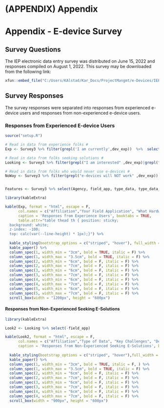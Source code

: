 # (APPENDIX) Appendix {-}

#  Appendix - E-device Survey   

## Survey Questions 

The IEP electronic data entry survey was distributed on June 15, 2022 and responses compiled on August 1, 2022. This survey may be downloaded from the following link:

```r
xfun::embed_file("C:/Users/KAlstad/Kar_Docs/ProjectMangmt/e-Devices/IEP_Edevice_Survey.pdf")
```

## Survey Responses  

The survey responses were separated into responses from experienced e-device users and responses from non-experienced e-device users.


### Responses from Experienced E-device Users   




```r

source("setup.R")

# Read in data from experience folks #
Exp <- Survey3 %>% filter(grepl('I am currently',dev_exp))  %>%  select(Agency, field_app,   what_hard,  what_soft, yr_reasons )

# Read in data from folks seeking solutions #
Looking <- Survey3 %>% filter(grepl("I am interested" ,dev_exp)|grepl(" researching" ,dev_exp))  %>%  select(Agency,  field_app,   type_data, key_challenges, dev_consid )

# Read in data from folks who would never use e-devices #
NoWay <- Survey3 %>% filter(grepl("e-devices will NOT work" ,dev_exp))  %>%  select(Agency, field_app, type_data_nohope, whathaveyoutried,   yr_reasons, reas_nodevice )


Features <- Survey3 %>% select(Agency, field_app, type_data, type_data_nohope, hrdwr_feachz,sftwr_feachz,other_feachz,extern_contact)


```




```r

library(kableExtra)

kable(Exp, format = "html", escape = F, 
      col.names = c("Affiliation","Your Field Application", "What Hardware Using?", "What Software Using?","Key Reasons"), 
      caption = 'Responses from Experience Users', booktabs = TRUE,
      table.attr="table thead th { position: sticky;
  background: white;
  z-index: -100;
  top: calc(var(--line-height) * 1px);}") %>%
  
  kable_styling(bootstrap_options = c("striped", "hover"), full_width = FALSE,  font_size = 20) %>%
  kable_paper() %>% 
  column_spec(1, width_min = "3cm", bold = TRUE, italic = F) %>%
  column_spec(1, width_max = "3.5cm", bold = TRUE, italic = F) %>%
  column_spec(2, width_min = "6cm", bold = F, italic = F) %>%
  column_spec(2, width_max = "7cm", bold = F, italic = F) %>%
  column_spec(3, width_min = "6cm", bold = F, italic = F) %>%
  column_spec(3, width_max = "7cm", bold = F, italic = F) %>%
  column_spec(4, width_min = "6cm", bold = F, italic = F) %>%
  column_spec(4, width_max = "7cm", bold = F, italic = F) %>%
  column_spec(5, width_min = "6cm", bold = F, italic = F) %>%
  column_spec(5, width_max = "7cm", bold = F, italic = F) %>%
  scroll_box(width = "1200px", height = "600px")

```



#### Responses from Non-Experienced Seeking E-Solutions  


```r

library(kableExtra)

Look2 <- Looking %>% select(-field_app)

kable(Look2, format = "html", escape = F, 
      col.names = c("Affiliation","Type of Data", "Key Challenges", "Device Considering"), 
      caption = 'Responses from Non-Experienced Seeking E-Solutions', booktabs = TRUE, align =  "l") %>%
  
  kable_styling(bootstrap_options = c("striped", "hover"),full_width = FALSE,  font_size = 20) %>%
  kable_paper() %>% 
  column_spec(1, width_min = "3cm", bold = TRUE, italic = F, ) %>%
  column_spec(1, width_max = "3.5cm", bold = TRUE, italic = F) %>%
  column_spec(2, width_min = "6cm", bold = F, italic = F) %>%
  column_spec(2, width_max = "7cm", bold = F, italic = F) %>%
  column_spec(3, width_min = "6cm", bold = F, italic = F) %>%
  column_spec(3, width_max = "7cm", bold = F, italic = F) %>%
  column_spec(4, width_min = "6cm", bold = F, italic = F) %>%
  column_spec(4, width_max = "7cm", bold = F, italic = F) %>%
  scroll_box(width = "900px", height = "600px")

```










